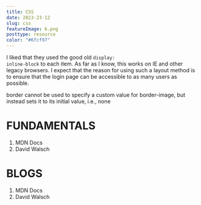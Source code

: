 ```yaml
---
title: CSS
date: 2023-23-12
slug: css
featureImage: 6.png
posttype: resource
color: "#6fcf97"
---
```


I liked that they used the good old <code>display: inline-block</code> to each item. As far as I know, this works on IE and other legacy browsers. I expect that the reason for using such a layout method is to ensure that the login page can be accessible to as many users as possible.

border cannot be used to specify a custom value for border-image, but instead sets it to its initial value, i.e., none

# FUNDAMENTALS

1. MDN Docs
2. David Walsch

# BLOGS

1. MDN Docs
2. David Walsch
